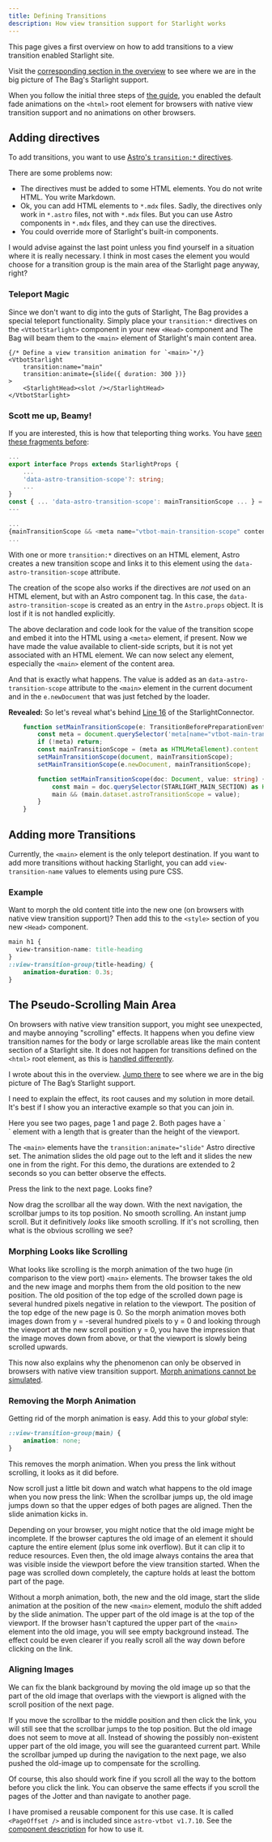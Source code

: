 ```yaml
---
title: Defining Transitions
description: How view transition support for Starlight works
---
```


This page gives a first overview on how to add transitions to a view transition enabled Starlight site.

Visit the [corresponding section in the overview](/jotter/starlight/inner-workings/#add-transition-directives) to see where we are in  the big picture of The Bag's Starlight support.

When you follow the initial three steps of [the guide](/jotter/starlight/guide/), you enabled the default fade animations on the `<html>` root element for browsers with native view transition support and no animations on other browsers.

## Adding directives

To add transitions, you want to use [Astro's `transition:*` directives](/jotter/astro/directives/).

There are some problems now:
- The directives must be added to some HTML elements.  You do not write HTML. You write Markdown.
- Ok, you can add HTML elements to `*.mdx` files. Sadly, the directives only work in `*.astro` files, not with `*.mdx` files. But you can use Astro components in `*.mdx` files, and they can use the directives.
- You could override more of Starlight's built-in components.

I would advise against the last point unless you find yourself in a situation where it is really necessary. I think in most cases the element you would choose for a transition group is the main area of the Starlight page anyway, right?

### Teleport Magic

Since we don't want to dig into the guts of Starlight, The Bag provides a special teleport functionality. Simply place your `transition:*` directives on the `<VtbotStarlight>` component in your new `<Head>` component and The Bag will beam them to the `<main>` element of Starlight's main content area.

```astro title="src/components/starlight/Head.astro" showLineNumbers=false {3,4}
{/* Define a view transition animation for `<main>`*/}
<VtbotStarlight
	transition:name="main"
	transition:animate={slide({ duration: 300 })}
>
	<StarlightHead><slot /></StarlightHead>
</VtbotStarlight>
```


### Scott me up, Beamy!
If you are interested, this is how that teleporting thing works. You have [seen these fragments before](/jotter/starlight/inner-workings/integration/#structure-of-the-base-component):
```ts title="astro-vtbot/components/starlight/Base.astro" showLineNumbers=false
...
export interface Props extends StarlightProps {
	...
	'data-astro-transition-scope'?: string;
	...
}
const { ... 'data-astro-transition-scope': mainTransitionScope ... } = Astro.props;
---

...
{mainTransitionScope && <meta name="vtbot-main-transition-scope" content={mainTransitionScope} />}
...
```
With one or more `transition:*` directives on an HTML element, Astro creates a new transition scope and links it to this element using the `data-astro-transition-scope` attribute.

The creation of the scope also works if the directives are _not_ used on an HTML element, but with an Astro component tag. In this case, the `data-astro-transition-scope` is created as an entry in the `Astro.props` object. It is lost if it is not handled explicitly.

The above declaration and code look for the value of the transition scope and embed it into the HTML using a `<meta>` element, if present. Now we have made the value available to client-side scripts, but it is not yet associated with an HTML element. We can now select any element, especially the `<main>` element of the content area.

And that is exactly what happens. The value is added as an `data-astro-transition-scope` attribute to the `<main>` element in the current document and in the `e.newDocument` that was just fetched by the loader.

**Revealed:** So let's reveal what's behind  [Line 16](/jotter/starlight/inner-workings/integration/#connecting-to-starlight) of the StarlightConnector.

```ts title="astro-vtbot/components/starlight/StarlightConnector.astro" showLineNumbers=false
	function setMainTransitionScope(e: TransitionBeforePreparationEvent) {
		const meta = document.querySelector('meta[name="vtbot-main-transition-scope"]');
		if (!meta) return;
		const mainTransitionScope = (meta as HTMLMetaElement).content || 'none';
		setMainTransitionScope(document, mainTransitionScope);
		setMainTransitionScope(e.newDocument, mainTransitionScope);

		function setMainTransitionScope(doc: Document, value: string) {
			const main = doc.querySelector(STARLIGHT_MAIN_SECTION) as HTMLElement;
			main && (main.dataset.astroTransitionScope = value);
		}
	}
```
## Adding more Transitions
Currently, the `<main>` element is the only teleport destination. If you want to add more transitions without hacking Starlight, you can add `view-transition-name` values to elements using pure CSS.

### Example
Want to morph the old content title into the new one (on browsers with native view transition support)? Then add this to the `<style>` section of you new `<Head>` component.
```css title="/src/components/starlight/Head.astro
main h1 {
  view-transition-name: title-heading
}
::view-transition-group(title-heading) {
	animation-duration: 0.3s;
}
```

##  The Pseudo-Scrolling Main Area
On browsers with native view transition support, you might see unexpected, and maybe annoying "scrolling" effects. It happens when you define view transition names for the body or large scrollable areas like the main content section of a Starlight site. It does not happen for transitions defined on the `<html>` root element, as this is [handled differently](/jotter/api/#scroll).

 I wrote about this in the overview. [Jump there](/jotter/starlight/inner-workings/#no-more-annoying-scrolling) to see where we are in the big picture of The Bag’s Starlight support.

I need to explain the effect, its root causes and my solution in more detail. It's best if I show you an interactive example so that you can join in.

<div style="float:right; margin: 1ex"><VtDemo path="vtscroll1-2s" /></div>
Here you see two pages, page 1 and page 2.
Both pages have a `<main>` element with a length that is greater than the height of the viewport.

The `<main>` elements have the `transition:animate="slide"` Astro directive set. The animation slides the old page out to the left and it slides the new one in from the right. For this demo, the durations are extended to 2 seconds so you can better observe the effects.

Press the link to the next page.  Looks fine?

Now drag the scrollbar all the way down. With the next navigation, the scrollbar jumps to its top position. No smooth scrolling. An instant jump scroll. But it definitively _looks_ like smooth scrolling. If it's not scrolling, then what is the obvious scrolling we see?
<div style="clear: both"/>

### Morphing Looks like Scrolling
What looks like scrolling is the morph animation of the two huge (in comparison to the view port) `<main>` elements. The browser takes the old and the new image and morphs them from the old position to the new position. The old position of the top edge of the scrolled down page is several hundred pixels negative in relation to the viewport.  The position of the top edge of the new page is 0. So the morph animation moves both images down from y = -several hundred pixels to y = 0 and looking through the viewport at the new scroll position y = 0, you have the impression that the image moves down from above, or that the viewport is slowly being scrolled upwards.

This now also explains why the phenomenon can only be observed in browsers with native view transition support. [Morph animations cannot be simulated](/jotter/astro/differences/#consequences-for-the-simulation).

### Removing the Morph Animation

Getting rid of the morph animation is easy. Add this to your _global_ style:
```css
::view-transition-group(main) {
	animation: none;
}
```
<div style="float:right; margin: 1ex"><VtDemo path="vtscroll1-0s" /></div>
This removes the morph animation. When you press the link without scrolling, it looks as it did before.

Now scroll just a little bit down and watch what happens to the old image when you now press the link: When the scrollbar jumps up, the old image jumps down so that the upper edges of both pages are aligned. Then the slide animation kicks in.

Depending on your browser, you might notice that the old image might be incomplete. If the browser captures the old image of an element it should capture the entire element (plus some ink overflow). But it can clip it to reduce resources. Even then, the old image always contains the area that was visible inside the viewport before the view transition started. When the page was scrolled down completely, the capture holds at least the bottom part of the page.

Without a morph animation, both, the new and the old image, start the slide animation at the position of the new `<main>` element, modulo the shift added by the slide animation. The upper part of the old image is at the top of the viewport. If the browser hasn't captured the upper part of the `<main>` element  into the old image, you will see empty background instead. The effect could be even clearer if you really scroll all the way down before clicking on the link.

### Aligning Images
<div style="float:right; margin: 1ex"><VtDemo path="vtscroll1-0" /></div>
We can fix the blank background by moving the old image up so that the part of the old image that overlaps with the viewport is aligned with the scroll position of the next page.

If you move the scrollbar to the middle position and then click the link, you will still see that the scrollbar jumps to the top position. But the old image does not seem to move at all. Instead of showing the possibly non-existent upper part of the old image, you will see the guaranteed current part. While the scrollbar jumped up during the navigation to the next page, we also pushed the old-image up to compensate for the scrolling.

Of course, this also should work fine if you scroll all the way to the bottom before you click the link. You can observe the same effects if you scroll the pages of the Jotter and than navigate to another page.

I have promised a reusable component for this use case. It is called `<PageOffset />` and is included since `astro-vtbot v1.7.10`. See the [component description](/library/PageOffset/) for how to use it.
